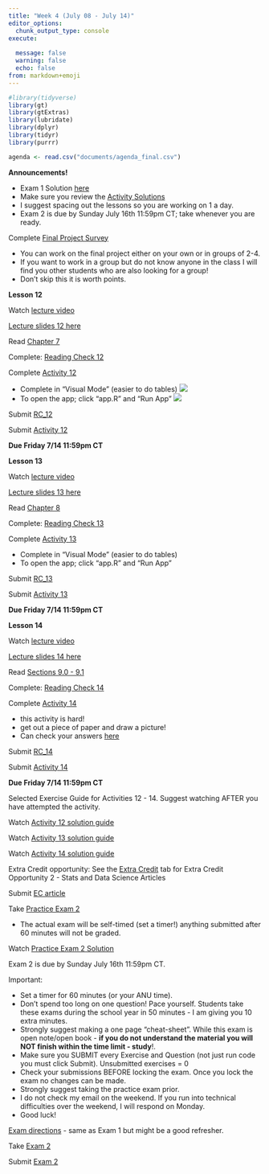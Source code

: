 ```yaml
---
title: "Week 4 (July 08 - July 14)"
editor_options: 
  chunk_output_type: console
execute:
  
  message: false
  warning: false
  echo: false
from: markdown+emoji
---
```


```r
#library(tidyverse)
library(gt)
library(gtExtras)
library(lubridate)
library(dplyr)
library(tidyr)
library(purrr)

agenda <- read.csv("documents/agenda_final.csv") 
```

::: slide-deck
**Announcements!**

-   Exam 1 Solution [here](https://northwestern.hosted.panopto.com/Panopto/Pages/Viewer.aspx?id=8f83639c-2177-4b75-a117-b03800e635a7)
-   Make sure you review the [Activity Solutions](/course-solutions.html)
-   I suggest spacing out the lessons so you are working on 1 a day.
-   Exam 2 is due by Sunday July 16th 11:59pm CT; take whenever you are ready.
:::

::: alert
Complete [Final Project Survey](https://canvas.northwestern.edu/courses/192604/quizzes/212291)

-   You can work on the final project either on your own or in groups of 2-4.
-   If you want to work in a group but do not know anyone in the class I will find you other students who are also looking for a group!
-   Don't skip this it is worth points.
:::

::: slide-deck
**Lesson 12**

::: video
Watch [lecture video](https://northwestern.hosted.panopto.com/Panopto/Pages/Viewer.aspx?id=0966d979-6be8-423e-9c1a-b0360124f46d)
:::

::: slides
[Lecture slides 12 here](/slides/lec12.html)
:::

::: source
Read [Chapter 7](https://nustat.github.io/intro-stat-data-sci/07-causality.html)
:::

::: source
Complete: [Reading Check 12](https://amkuyper.shinyapps.io/12_randomization/)
:::

::: source
Complete [Activity 12](https://posit.cloud/spaces/321338/content/5176490)

-   Complete in "Visual Mode" (easier to do tables) ![](images/visual_mode.png)
-   To open the app; click "app.R" and "Run App" ![](images/run_app.png)
:::

::: homework
Submit [RC_12](https://canvas.northwestern.edu/courses/192604/assignments/1244680)

Submit [Activity 12](https://canvas.northwestern.edu/courses/192604/assignments/1244645)

**Due Friday 7/14 11:59pm CT**
:::
:::

::: slide-deck
**Lesson 13**

::: video
Watch [lecture video](https://northwestern.hosted.panopto.com/Panopto/Pages/Viewer.aspx?id=99340af7-3e58-4a6f-9f89-b0360124f423)
:::

::: slides
[Lecture slides 13 here](/slides/lec13.html)
:::

::: source
Read [Chapter 8](https://nustat.github.io/intro-stat-data-sci/08-populations.html)
:::

::: source
Complete: [Reading Check 13](https://amkuyper.shinyapps.io/13_generalizability/)
:::

::: source
Complete [Activity 13](https://posit.cloud/spaces/321338/content/5176491)

-   Complete in "Visual Mode" (easier to do tables)
-   To open the app; click "app.R" and "Run App"
:::

::: homework
Submit [RC_13](https://canvas.northwestern.edu/courses/192604/assignments/1244681)

Submit [Activity 13](https://canvas.northwestern.edu/courses/192604/assignments/1244646)

**Due Friday 7/14 11:59pm CT**
:::
:::

::: slide-deck
**Lesson 14**

::: video
Watch [lecture video](https://northwestern.hosted.panopto.com/Panopto/Pages/Viewer.aspx?id=6283506d-7fb2-4243-a180-b0360124f3ef)
:::

::: slides
[Lecture slides 14 here](/slides/lec14.html)
:::

::: source
Read [Sections 9.0 - 9.1](https://nustat.github.io/intro-stat-data-sci/09-sampling-distributions.html)
:::

::: source
Complete: [Reading Check 14](https://amkuyper.shinyapps.io/14_sampling1/)
:::

::: source
Complete [Activity 14](https://posit.cloud/spaces/321338/content/5176492)

-   this activity is hard!
-   get out a piece of paper and draw a picture!
-   Can check your answers [here](https://canvas.northwestern.edu/courses/192604/quizzes/209274)
:::

::: homework
Submit [RC_14](https://canvas.northwestern.edu/courses/192604/assignments/1244682)

Submit [Activity 14](https://canvas.northwestern.edu/courses/192604/assignments/1244647)

**Due Friday 7/14 11:59pm CT**
:::
:::

::: lab
Selected Exercise Guide for Activities 12 - 14. Suggest watching AFTER you have attempted the activity.

::: video
Watch [Activity 12 solution guide](https://northwestern.hosted.panopto.com/Panopto/Pages/Viewer.aspx?id=47ac8b66-7dc8-423b-929e-b03800e6512e)
:::

::: video
Watch [Activity 13 solution guide](https://northwestern.hosted.panopto.com/Panopto/Pages/Viewer.aspx?id=169b7cce-a695-4d3c-aee2-b038011320e7)
:::


::: video
Watch [Activity 14 solution guide](https://northwestern.hosted.panopto.com/Panopto/Pages/Viewer.aspx?id=9c7bf280-77a2-42fd-9c46-b038011320c5)
:::

:::


::: alert
Extra Credit opportunity: See the 
[Extra Credit](/course-ec.html) tab for Extra Credit Opportunity 2 - Stats and Data Science Articles

Submit [EC article](https://canvas.northwestern.edu/courses/192604/assignments/1244656)

:::

::: slide-deck
Take [Practice Exam 2](https://amkuyper.shinyapps.io/sample_exam2_v2/)


- The actual exam will be self-timed (set a timer!) anything submitted after 60 minutes will not be graded.

::: video
Watch [Practice Exam 2 Solution](https://northwestern.hosted.panopto.com/Panopto/Pages/Viewer.aspx?id=d19f1040-af49-4c20-91c0-b03700f100e0)
:::

:::

::: exam
Exam 2 is due by Sunday July 16th 11:59pm CT.

Important:

-   Set a timer for 60 minutes (or your ANU time). 
-   Don't spend too long on one question! Pace yourself. Students take these exams during the school year in 50 minutes - I am giving you 10 extra minutes.
-   Strongly suggest making a one page "cheat-sheet". While this exam is open note/open book - **if you do not understand the material you will NOT finish within the time limit - study**!.
-   Make sure you SUBMIT every Exercise and Question (not just run code you must click Submit). Unsubmitted exercises = 0
-   Check your submissions BEFORE locking the exam. Once you lock the exam no changes can be made.
-   Strongly suggest taking the practice exam prior.
-   I do not check my email on the weekend. If you run into technical difficulties over the weekend, I will respond on Monday.
-   Good luck!

::: video
[Exam directions](https://northwestern.hosted.panopto.com/Panopto/Pages/Viewer.aspx?id=a3d44862-c110-432a-b538-b02f00e70d18) - same as Exam 1 but might be a good refresher.
:::

Take [Exam 2](https://posit.cloud/spaces/321338/content/5176506)

Submit [Exam 2](https://canvas.northwestern.edu/courses/192604/assignments/1244662)
:::
